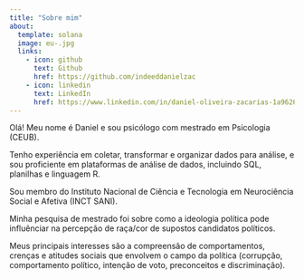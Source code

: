 ---
title: "Sobre mim"
about:
  template: solana
  image: eu-.jpg
  links: 
    - icon: github
      text: Github
      href: https://github.com/indeeddanielzac
    - icon: linkedin
      text: LinkedIn
      href: https://www.linkedin.com/in/daniel-oliveira-zacarias-1a9626180/
---

Olá! Meu nome é Daniel e sou psicólogo com mestrado em Psicologia (CEUB). 

Tenho experiência em coletar, transformar e organizar dados para análise, e sou proficiente em plataformas de análise de dados, incluindo SQL, planilhas e linguagem R.

Sou membro do Instituto Nacional de Ciência e Tecnologia em Neurociência Social e Afetiva (INCT SANI).

Minha pesquisa de mestrado foi sobre como a ideologia política pode influênciar na percepção de raça/cor de supostos candidatos políticos.

Meus principais interesses são a compreensão de comportamentos, crenças e atitudes sociais que envolvem o campo da política (corrupção, comportamento político, intenção de voto, preconceitos e discriminação).